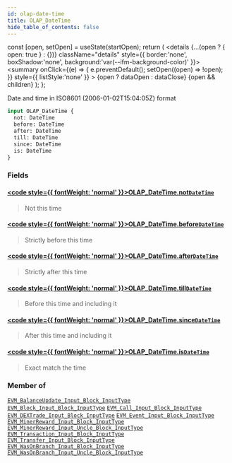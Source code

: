 ```yaml
---
id: olap-date-time
title: OLAP_DateTime
hide_table_of_contents: false
---
```







  const [open, setOpen] = useState(startOpen);
  return (
    <details {...(open ? { open: true } : {})} className="details" style={{ border:'none', boxShadow:'none', background:'var(--ifm-background-color)' }}>
      <summary
        onClick={(e) => {
          e.preventDefault();
          setOpen((open) => !open);
        }}
        style={{ listStyle:'none' }}
      >
      {open ? dataOpen : dataClose}
      </summary>
      {open && children}
    </details>
  );
};




Date and time in ISO8601 (2006-01-02T15:04:05Z) format


```graphql
input OLAP_DateTime {
  not: DateTime
  before: DateTime
  after: DateTime
  till: DateTime
  since: DateTime
  is: DateTime
}
```




### Fields

#### [<code style={{ fontWeight: 'normal' }}>OLAP_DateTime.<b>not</b></code>](#)<Bullet />[`DateTime`](/docs/graphql-reference/scalars/date-time) <Badge class="secondary" text="scalar"/>
> Not this time
> 

#### [<code style={{ fontWeight: 'normal' }}>OLAP_DateTime.<b>before</b></code>](#)<Bullet />[`DateTime`](/docs/graphql-reference/scalars/date-time) <Badge class="secondary" text="scalar"/>
> Strictly before this time
> 

#### [<code style={{ fontWeight: 'normal' }}>OLAP_DateTime.<b>after</b></code>](#)<Bullet />[`DateTime`](/docs/graphql-reference/scalars/date-time) <Badge class="secondary" text="scalar"/>
> Strictly after this time
> 

#### [<code style={{ fontWeight: 'normal' }}>OLAP_DateTime.<b>till</b></code>](#)<Bullet />[`DateTime`](/docs/graphql-reference/scalars/date-time) <Badge class="secondary" text="scalar"/>
> Before this time and including it
> 

#### [<code style={{ fontWeight: 'normal' }}>OLAP_DateTime.<b>since</b></code>](#)<Bullet />[`DateTime`](/docs/graphql-reference/scalars/date-time) <Badge class="secondary" text="scalar"/>
> After this time and including it
> 

#### [<code style={{ fontWeight: 'normal' }}>OLAP_DateTime.<b>is</b></code>](#)<Bullet />[`DateTime`](/docs/graphql-reference/scalars/date-time) <Badge class="secondary" text="scalar"/>
> Exact match the time
> 



### Member of

[`EVM_BalanceUpdate_Input_Block_InputType`](/docs/graphql-reference/inputs/evm-balance-update-input-block-input-type)  <Badge class="secondary" text="input"/><Bullet />[`EVM_Block_Input_Block_InputType`](/docs/graphql-reference/inputs/evm-block-input-block-input-type)  <Badge class="secondary" text="input"/><Bullet />[`EVM_Call_Input_Block_InputType`](/docs/graphql-reference/inputs/evm-call-input-block-input-type)  <Badge class="secondary" text="input"/><Bullet />[`EVM_DEXTrade_Input_Block_InputType`](/docs/graphql-reference/inputs/evm-dextrade-input-block-input-type)  <Badge class="secondary" text="input"/><Bullet />[`EVM_Event_Input_Block_InputType`](/docs/graphql-reference/inputs/evm-event-input-block-input-type)  <Badge class="secondary" text="input"/><Bullet />[`EVM_MinerReward_Input_Block_InputType`](/docs/graphql-reference/inputs/evm-miner-reward-input-block-input-type)  <Badge class="secondary" text="input"/><Bullet />[`EVM_MinerReward_Input_Uncle_Block_InputType`](/docs/graphql-reference/inputs/evm-miner-reward-input-uncle-block-input-type)  <Badge class="secondary" text="input"/><Bullet />[`EVM_Transaction_Input_Block_InputType`](/docs/graphql-reference/inputs/evm-transaction-input-block-input-type)  <Badge class="secondary" text="input"/><Bullet />[`EVM_Transfer_Input_Block_InputType`](/docs/graphql-reference/inputs/evm-transfer-input-block-input-type)  <Badge class="secondary" text="input"/><Bullet />[`EVM_WasOnBranch_Input_Block_InputType`](/docs/graphql-reference/inputs/evm-was-on-branch-input-block-input-type)  <Badge class="secondary" text="input"/><Bullet />[`EVM_WasOnBranch_Input_Uncle_Block_InputType`](/docs/graphql-reference/inputs/evm-was-on-branch-input-uncle-block-input-type)  <Badge class="secondary" text="input"/>

